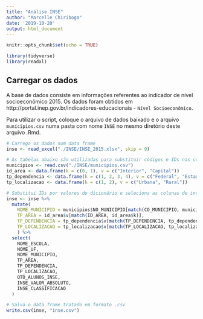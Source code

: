 ```yaml
---
title: "Análise INSE"
author: "Marcelle Chiriboga"
date: '2019-10-20'
output: html_document
---
```


```r
knitr::opts_chunk$set(echo = TRUE)
```

```r
library(tidyverse)
library(readxl)
```

## Carregar os dados

A base de dados consiste em informações referentes ao indicador de nível socioeconômico 2015. Os dados foram obtidos em http://portal.inep.gov.br/indicadores-educacionais -  `Nível Socioeconômico`.

Para utilizar o script, coloque o arquivo de dados baixado e o arquivo `munícipios.csv` numa pasta com nome `INSE` no mesmo diretório deste arquivo .Rmd. 

```r
# Carrega os dados num data frame
inse <- read_excel("./INSE/INSE_2015.xlsx", skip = 9)
```

```r
# As tabelas abaixo são utilizadas para substituir códigos e IDs nas colunas do INSE pelos valores correspondentes de acordo com o dicionário disponibilizado
municipios <- read.csv("./INSE/municipios.csv")
id_area <- data.frame(k = c(0, 1), v = c("Interior", "Capital"))
tp_dependencia <- data.frame(k = c(1, 2, 3, 4), v = c("Federal", "Estadual", "Municipal", "Privada"))
tp_localizacao <- data.frame(k = c(1, 2), v = c("Urbana", "Rural"))
```

```r
# Substitui IDs por valores do dicionário e seleciona as colunas de interesse
inse <- inse %>% 
  mutate(
    NOME_MUNICIPIO = municipios$NO_MUNICIPIO[match(CO_MUNICIPIO, municipios$CO_MUNICIPIO)],
    TP_AREA = id_area$v[match(ID_AREA, id_area$k)],
    TP_DEPENDENCIA = tp_dependencia$v[match(TP_DEPENDENCIA, tp_dependencia$k)],
    TP_LOCALIZACAO = tp_localizacao$v[match(TP_LOCALIZACAO, tp_localizacao$k)]
    ) %>% 
  select(
    NOME_ESCOLA,
    NOME_UF,
    NOME_MUNICIPIO,
    TP_AREA,
    TP_DEPENDENCIA,
    TP_LOCALIZACAO,
    QTD_ALUNOS_INSE,
    INSE_VALOR_ABSOLUTO,
    INSE_CLASSIFICACAO
  )
```

```r
# Salva o data frame tratado em formato .csv
write.csv(inse, "inse.csv")
```
